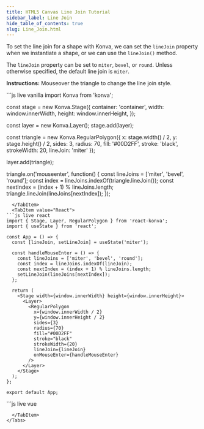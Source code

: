 ---
title: HTML5 Canvas Line Join Tutorial
sidebar_label: Line Join
hide_table_of_contents: true
slug: Line_Join.html
---

To set the line join for a shape with Konva, we can set the `lineJoin` property when we instantiate a shape, or we can use the `lineJoin()` method.

The `lineJoin` property can be set to `miter`, `bevel`, or `round`.  Unless otherwise specified, the default line join is `miter`.

**Instructions:** Mouseover the triangle to change the line join style.


<Tabs>
  <TabItem value="Vanilla" default>
```js live vanilla
import Konva from 'konva';

const stage = new Konva.Stage({
  container: 'container',
  width: window.innerWidth,
  height: window.innerHeight,
});

const layer = new Konva.Layer();
stage.add(layer);

const triangle = new Konva.RegularPolygon({
  x: stage.width() / 2,
  y: stage.height() / 2,
  sides: 3,
  radius: 70,
  fill: '#00D2FF',
  stroke: 'black',
  strokeWidth: 20,
  lineJoin: 'miter'
});

layer.add(triangle);

triangle.on('mouseenter', function() {
  const lineJoins = ['miter', 'bevel', 'round'];
  const index = lineJoins.indexOf(triangle.lineJoin());
  const nextIndex = (index + 1) % lineJoins.length;
  triangle.lineJoin(lineJoins[nextIndex]);
});
```
  </TabItem>
  <TabItem value="React">
```js live react
import { Stage, Layer, RegularPolygon } from 'react-konva';
import { useState } from 'react';

const App = () => {
  const [lineJoin, setLineJoin] = useState('miter');

  const handleMouseEnter = () => {
    const lineJoins = ['miter', 'bevel', 'round'];
    const index = lineJoins.indexOf(lineJoin);
    const nextIndex = (index + 1) % lineJoins.length;
    setLineJoin(lineJoins[nextIndex]);
  };

  return (
    <Stage width={window.innerWidth} height={window.innerHeight}>
      <Layer>
        <RegularPolygon
          x={window.innerWidth / 2}
          y={window.innerHeight / 2}
          sides={3}
          radius={70}
          fill="#00D2FF"
          stroke="black"
          strokeWidth={20}
          lineJoin={lineJoin}
          onMouseEnter={handleMouseEnter}
        />
      </Layer>
    </Stage>
  );
};

export default App;
```
  </TabItem>
  <TabItem value="Vue">
```js live vue
<template>
  <v-stage :config="stageSize">
    <v-layer>
      <v-regular-polygon
        :config="triangleConfig"
        @mouseenter="handleMouseEnter"
      />
    </v-layer>
  </v-stage>
</template>

<script setup>
import { ref } from 'vue';

const stageSize = {
  width: window.innerWidth,
  height: window.innerHeight
};

const currentLineJoin = ref('miter');

const triangleConfig = {
  x: window.innerWidth / 2,
  y: window.innerHeight / 2,
  sides: 3,
  radius: 70,
  fill: '#00D2FF',
  stroke: 'black',
  strokeWidth: 20,
  lineJoin: currentLineJoin.value
};

const handleMouseEnter = () => {
  const lineJoins = ['miter', 'bevel', 'round'];
  const index = lineJoins.indexOf(currentLineJoin.value);
  const nextIndex = (index + 1) % lineJoins.length;
  currentLineJoin.value = lineJoins[nextIndex];
};
</script>
```
  </TabItem>
</Tabs>